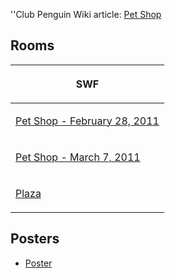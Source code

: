 ''Club Penguin Wiki article: [[clubpenguinwiki:Pet Shop#2011 Redesign and Puffle Launch game|Pet Shop]]

==Rooms==
<center>
{|class="wikitable" border="1"
!SWF
|-
|[[Media:PetConstructionMar2011.swf|Pet Shop - February 28, 2011]]
|-
|[[Media:Mar07.2011Pet.swf|Pet Shop - March 7, 2011]]
|-
|[[Media:PlazaConstructionMar2011.swf|Plaza]]

|}
</center>
==Posters==
*[[Media:PetConstructionMar2011Poster.swf|Poster]]
